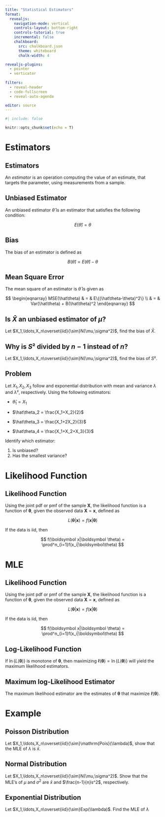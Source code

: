 ```yaml
---
title: "Statistical Estimators"
format:
  revealjs:
    navigation-mode: vertical
    controls-layout: bottom-right
    controls-tutorial: true
    incremental: false 
    chalkboard:
      src: chalkboard.json
      theme: whiteboard
      chalk-width: 4

revealjs-plugins:
  - pointer
  - verticator
  
filters: 
  - reveal-header
  - code-fullscreen
  - reveal-auto-agenda

editor: source
---
```


```r
#| include: false

knitr::opts_chunk$set(echo = T)

```

# Estimators

## Estimators

An *estimator* is an operation computing the value of an estimate, that targets the parameter, using measurements from a sample.

## Unbiased Estimator

An unbiased estimator $\hat\theta$ is an estimator that satisfies the following condition:

$$
E(\hat\theta) = \theta
$$

## Bias

The bias of an estimator is defined as

$$
B(\hat\theta) = E(\hat\theta)-\theta
$$

## Mean Square Error

The mean square of an estimator is $\hat\theta$ is given as

$$
\begin{eqnarray}
MSE(\hat\theta) & = & E\{(\hat\theta-\theta)^2\} \\
& = & Var(\hat\theta) + B(\hat\theta)^2
\end{eqnarray}
$$

## Is $\bar X$ an unbiased estimator of $\mu$?

Let $X_1,\ldots,X_n\overset{iid}{\sim}N(\mu,\sigma^2)$, find the bias of $\bar X$.

## Why is $S²$ divided by $n-1$ instead of $n$?

Let $X_1,\ldots,X_n\overset{iid}{\sim}N(\mu,\sigma^2)$, find the bias of $S²$.

## Problem

Let $X_1,X_2,X_3$ follow and exponential distribution with mean and variance $\lambda$ and $\lambda²$, respectively. Using the following estimators:

-   $\hat\theta_1 = X_1$

-   $\hat\theta_2 = \frac{X_1+X_2}{2}$

-   $\hat\theta_3 = \frac{X_1+2X_2}{3}$

-   $\hat\theta_4 = \frac{X_1+X_2+X_3}{3}$

Identify which estimator:

1.  Is unbiased?
2.  Has the smallest variance?

# Likelihood Function

## Likelihood Function

Using the joint pdf or pmf of the sample $\boldsymbol X$, the likelihood function is a function of $\boldsymbol \theta$, given the observed data $\boldsymbol X =\boldsymbol x$, defined as

$$
L(\boldsymbol \theta|\boldsymbol x)=f(\boldsymbol x|\boldsymbol \theta)
$$

If the data is iid, then

$$
f(\boldsymbol x|\boldsymbol \theta) = \prod^n_{i=1}f(x_i|\boldsymbol\theta)
$$

# MLE

## Likelihood Function

Using the joint pdf or pmf of the sample $\boldsymbol X$, the likelihood function is a function of $\boldsymbol \theta$, given the observed data $\boldsymbol X =\boldsymbol x$, defined as

$$
L(\boldsymbol \theta|\boldsymbol x)=f(\boldsymbol x|\boldsymbol \theta)
$$

If the data is iid, then

$$
f(\boldsymbol x|\boldsymbol \theta) = \prod^n_{i=1}f(x_i|\boldsymbol\theta)
$$

## Log-Likelihood Function

If $\ln\{L(\boldsymbol \theta)\}$ is monotone of $\boldsymbol \theta$, then maximizing $\ell(\boldsymbol\theta) = \ln\{L(\boldsymbol \theta)\}$ will yield the maximum likelihood estimators.

## Maximum log-Likelihood Estimator

The maximum likelihood estimator are the estimates of $\boldsymbol \theta$ that maximize $\ell(\boldsymbol\theta)$.

# Example

## Poisson Distribution

Let $X_1,\ldots,X_n\overset{iid}{\sim}\mathrm{Pois}(\lambda)$, show that the MLE of $\lambda$ is $\bar x$.

## Normal Distribution

Let $X_1,\ldots,X_n\overset{iid}{\sim}N(\mu,\sigma^2)$. Show that the MLE's of $\mu$ and $\sigma^2$ are $\bar x$ and $\frac{n-1}{n}s^2$, respectively.

## Exponential Distribution

Let $X_1,\ldots,X_n\overset{iid}{\sim}Exp(\lambda)$. Find the MLE of $\lambda$
